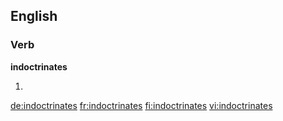 ==English==

===Verb===
'''indoctrinates'''

# {{third-person singular of|[[indoctrinate]]}}

[[de:indoctrinates]]
[[fr:indoctrinates]]
[[fi:indoctrinates]]
[[vi:indoctrinates]]